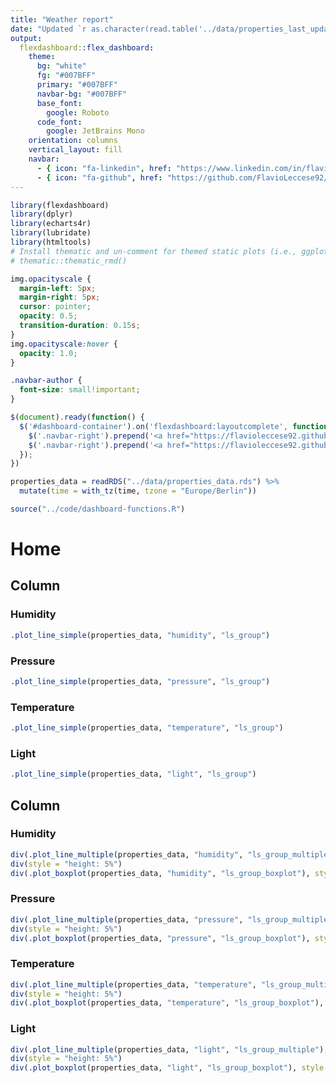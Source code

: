 ```yaml
---
title: "Weather report"
date: "Updated `r as.character(read.table('../data/properties_last_update.txt'))`"
output: 
  flexdashboard::flex_dashboard:
    theme:
      bg: "white"
      fg: "#007BFF" 
      primary: "#007BFF"
      navbar-bg: "#007BFF"
      base_font:
        google: Roboto
      code_font:
        google: JetBrains Mono
    orientation: columns
    vertical_layout: fill
    navbar:
      - { icon: "fa-linkedin", href: "https://www.linkedin.com/in/flavio-leccese-1645b691/", align: right}
      - { icon: "fa-github", href: "https://github.com/FlavioLeccese92/Rduinoiot-analysis/blob/main/dashboard/weather-report.Rmd", align: right}
---
```



```r
library(flexdashboard)
library(dplyr)
library(echarts4r)
library(lubridate)
library(htmltools)
# Install thematic and un-comment for themed static plots (i.e., ggplot2)
# thematic::thematic_rmd()
```

```css
img.opacityscale {
  margin-left: 5px;
  margin-right: 5px;
  cursor: pointer;
  opacity: 0.5;
  transition-duration: 0.15s;
}
img.opacityscale:hover {
  opacity: 1.0;
}

.navbar-author {
  font-size: small!important;
}
```
```js
$(document).ready(function() {
  $('#dashboard-container').on('flexdashboard:layoutcomplete', function() {
    $('.navbar-right').prepend('<a href="https://flavioleccese92.github.io/Rduinoiot/"><img class="opacityscale" height="40" width="35" src="https://raw.githubusercontent.com/FlavioLeccese92/Rduinoiot-analysis/main/dashboard/www/rduinoiot-white.png" title= "Go to Rduinoiot package"/></a>');
    $('.navbar-right').prepend('<a href="https://flavioleccese92.github.io/Rduinoiot-analysis/"><img class="opacityscale" height="35" width="35" src="https://raw.githubusercontent.com/FlavioLeccese92/Rduinoiot-analysis/main/dashboard/www/workflowr-white.png" title= "Go back to workflowr dashboard" style="margin-top: 2px;"/></a>');
  });
})
```

```r
properties_data = readRDS("../data/properties_data.rds") %>%
  mutate(time = with_tz(time, tzone = "Europe/Berlin"))
```

```r
source("../code/dashboard-functions.R")
```

Home {data-icon="fa-home"}
===================================== 

Column {data-width=300}
-----------------------------------------------------------------------

### Humidity

```r
.plot_line_simple(properties_data, "humidity", "ls_group")
```

### Pressure

```r
.plot_line_simple(properties_data, "pressure", "ls_group")
```

### Temperature

```r
.plot_line_simple(properties_data, "temperature", "ls_group")
```

### Light

```r
.plot_line_simple(properties_data, "light", "ls_group")
```

Column {data-width=700 .tabset}
-----------------------------------------------------------------------

### Humidity


```r
div(.plot_line_multiple(properties_data, "humidity", "ls_group_multiple"), style = "height: 40%")
div(style = "height: 5%")
div(.plot_boxplot(properties_data, "humidity", "ls_group_boxplot"), style = "height: 55%")
```

### Pressure

```r
div(.plot_line_multiple(properties_data, "pressure", "ls_group_multiple"), style = "height: 40%")
div(style = "height: 5%")
div(.plot_boxplot(properties_data, "pressure", "ls_group_boxplot"), style = "height: 55%")
```

### Temperature

```r
div(.plot_line_multiple(properties_data, "temperature", "ls_group_multiple"), style = "height: 40%")
div(style = "height: 5%")
div(.plot_boxplot(properties_data, "temperature", "ls_group_boxplot"), style = "height: 55%")
```

### Light

```r
div(.plot_line_multiple(properties_data, "light", "ls_group_multiple"), style = "height: 40%")
div(style = "height: 5%")
div(.plot_boxplot(properties_data, "light", "ls_group_boxplot"), style = "height: 55%")
```
